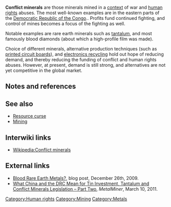 '''Conflict minerals''' are those minerals mined in a [[context]] of war and [[human rights]] abuses. The most well-known examples are in the eastern parts of the [[Democratic Republic of the Congo]].{{w|Democratic Republic of the Congo}}. Profits fund continued fighting, and control of mines becomes a focus of the fighting as well.

Notable examples are rare earth minerals such as [[tantalum]], and most famously blood diamonds (about which a high-profile film was made).

Choice of different minerals, alternative production techniques (such as [[printed circuit boards]]), and [[electronics recycling]] hold out hope of reducing demand, and thereby reducing the funding of conflict and human rights abuses. However, at present, demand is still strong, and alternatives are not yet competitive in the global market. 

== Notes and references ==
{{reflist}}

== See also ==

* [[Resource curse]]
* [[Mining]]

== Interwiki links ==

* [[Wikipedia:Conflict minerals]]

== External links ==

* [http://modeledbehavior.com/2009/12/26/blood-rare-earth-metals/ Blood Rare Earth Metals?], blog post, December 26th, 2009.
* [http://agmetalminer.com/2011/03/10/what-china-and-the-drc-mean-for-tin-investment-tantalum-and-conflict-minerals-legislation-–-part-two/ What China and the DRC Mean for Tin Investment, Tantalum and Conflict Minerals Legislation – Part Two], ''MetalMiner'', March 10, 2011.

{{add links}}


{{stub}}

[[Category:Human rights]]
[[Category:Mining]]
[[Category:Metals]]